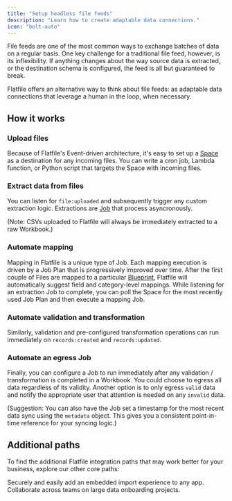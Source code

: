 ```yaml
---
title: "Setup headless file feeds"
description: "Learn how to create adaptable data connections."
icon: "bolt-auto"
---
```


File feeds are one of the most common ways to exchange batches of data on a regular basis. 
One key challenge for a traditional file feed, however, is its inflexibility.
If anything changes about the way source data is extracted, or the destination schema is configured, the feed is all but guaranteed to break.

Flatfile offers an alternative way to think about file feeds: as adaptable data connections that leverage a human in the loop, when necessary.

## How it works

### Upload files
Because of Flatfile's Event-driven architecture, it's easy to set up a <Tooltip tip="A micro-application...">[Space](../concepts/spaces)</Tooltip> as a destination for any incoming files. 
You can write a cron job, Lambda function, or Python script that targets the Space with incoming files. 

### Extract data from files
You can listen for `file:uploaded` and subsequently trigger any custom extraction logic. Extractions are <Tooltip tip="Large asynchronous work...">[Job](../concepts/jobs)</Tooltip> that process asyncronously.

(Note: CSVs uploaded to Flatfile will always be immediately extracted to a raw Workbook.)

### Automate mapping
Mapping in Flatfile is a unique type of Job. Each mapping execution is driven by a Job Plan that is progressively improved over time. 
After the first couple of Files are mapped to a particular <Tooltip tip="A Data Definition Language...">[Blueprint](../blueprint/overview)</Tooltip>, Flatfile will automatically suggest field and category-level mappings.
While listening for an extraction Job to complete, you can poll the Space for the most recently used Job Plan and then execute a mapping Job.

### Automate validation and transformation
Similarly, validation and pre-configured transformation operations can run immediately on `records:created` and `records:updated`.

### Automate an egress Job
Finally, you can configure a Job to run immediately after any validation / transformation is completed in a Workbook. 
You could choose to egress all data regardless of its validity. Another option is to only egress `valid` data and notify the appropriate user that attention is needed on any `invalid` data.

(Suggestion: You can also have the Job set a timestamp for the most recent data sync using the `metadata` object. 
This gives you a consistent point-in-time reference for your syncing logic.)


## Additional paths

To find the additional Flatfile integration paths that may work better for your business, explore our other core paths:

<CardGroup cols={2}>
    <Card title="Embed in your app" icon="person-to-portal" href="/core-paths/embedding" >
    Securely and easily add an embedded import experience to any app.
  </Card>
  <Card title="Run onboarding projects" icon="arrow-progress" href="collaborate">
    Collaborate across teams on large data onboarding projects.
  </Card>
</CardGroup>
